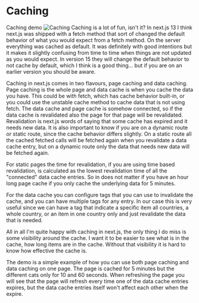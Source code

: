 


<Columns columns={2}>
<Column>
<CentralContent>

# Caching

<Link href="/demos/cache/1" target="_blank">Caching demo</Link>


</CentralContent>
</Column>
<Column className="flex flex-col justify-center items-center h-full gap-2">
    <Image src={Caching} alt="Caching"/>
</Column>
</Columns>

<Notes>
Caching is a lot of fun, isn't it? In next.js 13 I think next.js was shipped with a fetch method that sort of changed the default behavior of what you would expect from a fetch method. On the server everything was cached as default. It was definitely with good intentions but it makes it slightly confusing from time to time when things are not updated as you would expect. In version 15 they will change the default behavior to not cache by default, which I think is a good thing... but if you are on an earlier version you should be aware. 

Caching in next.js comes in two flavours, page caching and data caching. Page caching is the whole page and data cache is when you cache the data you have. This could be with fetch, which has cache behavior built-in, or you could use the unstable cache method to cache data that is not using fetch. The data cache and page cache is somehow connected, so if the data cache is revalidated also the page for that page will be revalidated. Revalidation is next.js words of saying that some cache has expired and it needs new data. It is also important to know if you are on a dynamic route or static route, since the cache behavior differs slightly. On a static route all the cached fetched calls will be fetched again when you revalidate a data cache entry, but on a dynamic route only the data that needs new data will be fetched again. 

For static pages the time for revalidation, if you are using time based revalidation, is calculated as the lowest revalidation time of all the "connected" data cache entries. So in does not matter if you have an hour long page cache if you only cache the underlying data for 5 minutes.

For the data cache you can configure tags that you can use to invalidate the cache, and you can have multiple tags for any entry. In our case this is very useful since we can have a tag that indicate a specific item all countries, a whole country, or an item in one country only and just revalidate the data that is needed.

All in all I'm quite happy with caching in next.js, the only thing I do miss is some visibility around the cache. I want it to be easier to see what is in the cache, how long items are in the cache. Without that visibility it is hard to know how effective the cache is. 

The demo is a simple example of how you can use both page caching and data caching on one page. The page is cached for 5 minutes but the different cats only for 10 and 60 seconds. When refreshing the page you will see that the page will refresh every time one of the data cache entries expires, but the data cache entries itself won't affect each other when the expire.
</Notes>